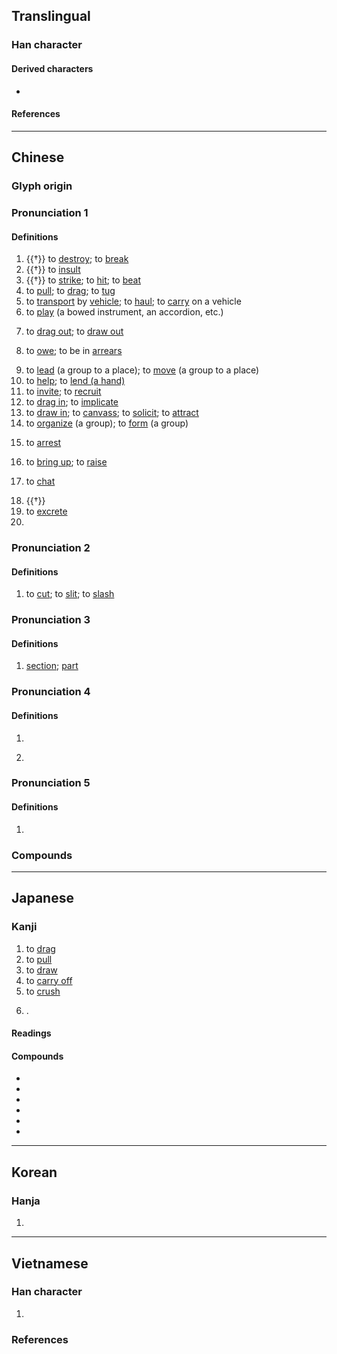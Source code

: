 {{character info/new}}
==Translingual==
{{stroke order|strokes=8}}

===Han character===
{{Han char|rn=64|rad=手|as=05|sn=8|four=50018|canj=QYT|ids=⿰扌立}}

====Derived characters====
* {{l|mul|[[啦]], [[𡝰]], [[𭰪]], [[𭾺]], [[𬠏]], [[鞡]], [[鿜]], [[菈]], [[𭘏]], [[𤷟]], [[𭄻]], [[𬻡]]}}

====References====
{{Han ref|kx=0425.010|dkj=11946|dj=0773.050|hdz=31857.030|uh=62C9}}

----

==Chinese==
{{zh-forms}}

===Glyph origin===
{{Han etym}}

===Pronunciation 1===
{{zh-pron
|m=lā
|dg=ла1
|c=laai1,laap6
|h=pfs=lâ/lâi/lô
|mn=la/tw:lá/ml:la̍p
|mn_note=la - colloquial; lá - in certain compounds; la̍p - literary
|mn-t=la1
|w=1'la,5laq
|ma=y
|mc=y
|oc=y
|cat=v,pn
}}

====Definitions====
{{zh-hanzi}}

# {{†}} to [[destroy]]; to [[break]]
# {{†}} to [[insult]]
# {{†}} to [[strike]]; to [[hit]]; to [[beat]]
# to [[pull]]; to [[drag]]; to [[tug]]
# to [[transport]] by [[vehicle]]; to [[haul]]; to [[carry]] on a vehicle
# to [[play]] (a bowed instrument, an accordion, etc.)
#: {{zh-x|拉 二胡|to '''play''' the erhu}}
# to [[drag out]]; to [[draw out]]
# {{lb|zh|Mainland}} to [[owe]]; to be in [[arrears]]
# to [[lead]] (a group to a place); to [[move]] (a group to a place)
# to [[help]]; to [[lend a hand|lend (a hand)]]
# to [[invite]]; to [[recruit]]
# to [[drag in]]; to [[implicate]]
# to [[draw in]]; to [[canvass]]; to [[solicit]]; to [[attract]]
# to [[organize]] (a group); to [[form]] (a group)
# {{lb|zh|Cantonese}} to [[arrest]]
# {{lb|zh|dialectal}} to [[bring up]]; to [[raise]]
# {{lb|zh|Mainland|colloquial}} to [[chat]]
# {{†}} {{lb|zh|onomatopoeia}} {{n-g|The sound of [[wind]].}}
# to [[excrete]]
# {{surname|zh}}

===Pronunciation 2===
{{zh-pron
|m=lá
|dial=n
|cat=v
}}

====Definitions====
{{zh-hanzi}}

# {{lb|zh|Mainland}} to [[cut]]; to [[slit]]; to [[slash]]

===Pronunciation 3===
{{zh-pron
|m=lǎ
|dial=n
|cat=cls
}}

====Definitions====
{{zh-hanzi}}

# {{lb|zh|Mainland|colloquial}} [[section]]; [[part]]

===Pronunciation 4===
{{zh-pron
|m=là
|dial=n
|cat=v
}}

====Definitions====
{{zh-hanzi}}

# {{zh-alt-form|落|tr=là}}
# {{zh-used|拉拉蛄|dot=,}} {{zh-alt-form|蝲蝲蛄|nocap=1}}

===Pronunciation 5===
{{zh-pron
|m=la
|dial=n
|cat=suf
}}

====Definitions====
{{zh-hanzi}}

# {{n-g|A verbal suffix.}}

===Compounds===
{{zh-der|沙拉醬|馬拉糕|拉麵|七拉八扯|不拉屎的|乞拉朋吉|二拉八當|亞伯拉罕|亞格拉|亞特拉斯|他拉他拉|仙蒂瑞拉|伊拉克|伯舒拉嶺|佩脫拉克|偏拉|克拉|刮拉|刷拉|劃拉|劈拉|加巴拉|加拉干達|半半拉拉|南斯拉夫|卡拉卡斯|卡拉揚|反托拉斯|呼拉圈|呼拉舞|哈拉|哈拉庫圖|喀拉蚩|單弦拉戲|土拉河|坎培拉|坎帕拉|塌拉骨|大半拉|大意拉拉|大拉翅|套拉攏|孟加拉|安克拉治|安卡拉|安哥拉|安哥拉兔|宏都拉斯|寡拉主兒|尼加拉瓜|岡渡拉|崴拉骨|左拉|巴拉|巴拉圭|巴拉圭河|巴拉松|巴拉芬|巴拉頓湖|布卡拉|布拉克|布拉曼德|布拉格|布拉薩市|布達拉宮|布達拉寺|帕巴拉|帕耳美拉|席特拉灣|德拉瓦河|扒拉|扒拉大山|扯三拉四|扯拉|扯篷拉縴|拉一把|拉丁字母|拉丁教會|拉丁文|拉丁民族|拉丁美洲|拉丁語|拉丁風情|拉三扯四|拉上補下|拉下水|拉下臉|拉下過|拉下馬|拉主顧|拉了|拉些兒|拉交情|拉伯蘭|拉保險|拉倒|拉偏架|拉傷|拉力|拉力器|拉勸|拉卜楞|拉合子|拉合爾|拉名糧長|拉呱兒|拉坏|拉場|拉場子|拉塞福|拉夏|拉多加湖|拉大片|拉夫|拉套|拉子|拉孔|拉孜縣|拉客|拉家帶口|拉屎|拉山|拉山頭|拉巴|拉巴斯|拉巴特|拉幫|拉平|拉床|拉廣告|拉弄|拉弦子|拉彎兒|拉後腿|拉德|拉愛麥|拉手|拉扯|拉抽屜|拉拉扯扯|拉拉雜雜|拉拔|拉攏|拉斐爾|拉晚兒|拉曳|拉替身兒|拉朽|拉朽摧枯|拉杆|拉架|拉格羅夫|拉桿子|拉槍|拉殺|拉比|拉沓|拉洋片|拉片兒湯|拉牽|拉瑟|拉瑪猿|拉環|拉生意|拉皮|拉皮條|拉相好|拉矢|拉硬屎|拉硬弓|拉祜族|拉祜語|拉票|拉票子|拉秧|拉稀|拉窟窿|拉索|拉絆著|拉絲|拉網|拉線|拉線搭橋|拉練|拉縴|拉肚子|拉胚|拉脫維亞|拉腳|拉腳屋|拉舌頭|拉花繩|拉薩|拉虧空|拉親|拉警報|拉買賣|拉賬|拉躺下|拉車|拉近|拉近乎|拉運|拉鋸|拉鋸戰|拉鍊|拉鎖|拉鎖子|拉鏈工程|拉鏡頭|拉鐵摩爾|拉長|拉長線|拉長臉|拉開|拉閑|拉關係|拉雜|拉風|拉颯|拉飢荒|拉馬|拉駱駝|拉魂腔|拖拉|拖拉機|拖拖拉拉|搭拉|摔打砸拉|摧枯拉朽|撇齒拉嘴|撒拉族|撥拉|斯拉夫族|新藝拉瑪|東拉西扯|柏拉圖|欻拉|死拉活拽|沒趣搭拉|沙拉|沙拉油|法拉|海拉爾|海拉爾河|漓漓拉拉|滴里搭拉|滴零搭拉|潘朵拉|潘朵拉箱|瀝瀝拉拉|烏拉|烏拉圭|烏拉山|烏拉草|爬拉|瓜地馬拉|生拉硬拽|畢拉彗星|畢拉爾|畫拉|白拉|白紹拉河|破衣拉裳|笨笨拉拉|羅耀拉|耷拉|肐拉子|胡拉混扯|芭拉|莎喲娜拉|蘇拉|蘇格拉底|虎不拉|虎列拉|西拉山地|西拉島|話拉兒|貝拉圖|貝里拉|趿拉|趿拉兒|趿拉板兒|踱拉|連拖帶拉|達拉密|達拉斯|里拉|鋪拉|開麥拉|阿拉|阿拉伯|阿拉伯膠|阿拉伯語|阿拉木汗|阿特拉斯|靸拉|香格里拉|馬尼拉|馬尼拉麻|馬拉卡|馬拉威|馬拉巴栗|馬拉松|馬拉犁|塔克拉瑪干|阿拉拉夸拉|符拉迪沃斯托克|蘇拉威西|斯里賈亞瓦德納普拉科特|斯拉夫字母|色拉|木拉|阿亞圖拉|林加拉語|阿胡拉·馬茲達|梅拉尼婭|唐古拉}}

{{zh-cat|Beginning}}

----

==Japanese==

===Kanji===
{{ja-kanji|grade=|rs=手05}}

# to [[drag]]
# to [[pull]]
# to [[draw]]
# to [[carry off]]
# to [[crush]]
# {{n-g|Used in phonetic transcription of foreign words}}.

====Readings====
{{ja-readings
|goon=ろう
|kanon=ろう
|kanyoon=ら, らつ
|kun=くだく
}}

====Compounds====
{{der-top3|Compounds}}
* {{ja-r|亜%拉%毘%亜|ア%ラ%ビ%ア}}
* {{ja-r|費%拉%特%費|フィ%ラ%デル%フィア}}
* {{ja-r|拉%麺|ラー%メン}}
* {{ja-r|拉%丁|ラ%テン}}
* {{ja-r|拉%致|ら%ち}}
* {{ja-r|打ち拉ぐ|うちひしぐ}}
{{der-bottom}}

----

==Korean==

===Hanja===
{{ko-hanja|hangeul=[[랍]]>[[납]]}}

# {{rfdef|ko|sort=手05}}

----

==Vietnamese==

===Han character===
{{vi-readings|rs=手05
|hanviet=lạp-tdcndg;tdcntd;gdhn
|phienthiet=落合 lạc hợp
|nom=sắp-tdcndg;tdcntd;gdhn;btcn;taberd, dập-tdcndg;tdcntd;gdhn;btcn, lớp-tdcndg;tdcntd;gdhn;btcn, rập-tdcndg;tdcntd;gdhn;btcn, rắp-tdcndg;tdcntd;gdhn;btcn, lấp-tdcndg;tdcntd;gdhn, lợp-tdcndg;gdhn;btcn, sụp-tdcndg;gdhn;btcn, lắp-gdhn;btcn;taberd, giập-tdcndg;gdhn, ráp-tdcntd;gdhn, loạt-gdhn;btcn, rợp-tdcndg, sập-tdcndg, láp-gdhn, lọp-gdhn, đập-gdhn, xập-gdhn, xệp-gdhn, lạp-btcn, rấp-taberd
}}

# {{rfdef|vi|sort=手05}}

===References===
<references/>